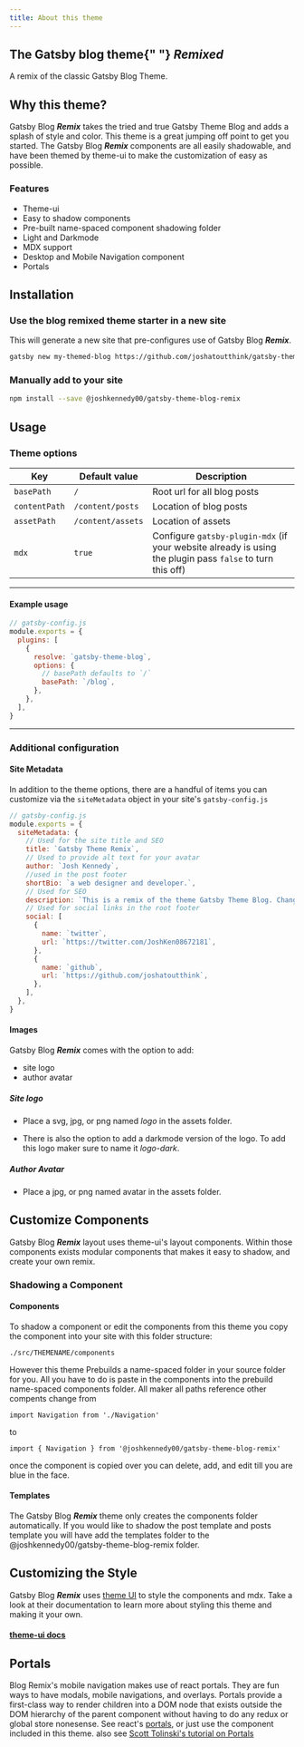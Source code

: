 ```yaml
---
title: About this theme
---
```



<h2 align="left">
  The Gatsby blog theme{" "}
  <strong>
    <i>Remixed</i>
  </strong>
</h2>

<ScreenShot />

A remix of the classic Gatsby Blog Theme.

## Why this theme?

Gatsby Blog **_Remix_** takes the tried and true Gatsby Theme Blog and adds a splash of style and color. This theme is a great jumping off point to get you started. The Gatsby Blog **_Remix_** components are all easily shadowable, and have been themed by theme-ui to make the customization of easy as possible.

### Features

- Theme-ui
- Easy to shadow components
- Pre-built name-spaced component shadowing folder
- Light and Darkmode
- MDX support
- Desktop and Mobile Navigation component
- Portals

## Installation

### Use the blog remixed theme starter in a new site

This will generate a new site that pre-configures use of Gatsby Blog **_Remix_**.

```sh
gatsby new my-themed-blog https://github.com/joshatoutthink/gatsby-theme-blog-remix-demo
```

### Manually add to your site

```sh
npm install --save @joshkennedy00/gatsby-theme-blog-remix
```

## Usage

### Theme options

| Key           | Default value     | Description                                                                                               |
| ------------- | ----------------- | --------------------------------------------------------------------------------------------------------- |
| `basePath`    | `/`               | Root url for all blog posts                                                                               |
| `contentPath` | `/content/posts`  | Location of blog posts                                                                                    |
| `assetPath`   | `/content/assets` | Location of assets                                                                                        |
| `mdx`         | `true`            | Configure `gatsby-plugin-mdx` (if your website already is using the plugin pass `false` to turn this off) |

---

#### Example usage

```js
// gatsby-config.js
module.exports = {
  plugins: [
    {
      resolve: `gatsby-theme-blog`,
      options: {
        // basePath defaults to `/`
        basePath: `/blog`,
      },
    },
  ],
}
```

---

### Additional configuration

#### Site Metadata

In addition to the theme options, there are a handful of items you can customize via the `siteMetadata` object in your site's `gatsby-config.js`

```js
// gatsby-config.js
module.exports = {
  siteMetadata: {
    // Used for the site title and SEO
    title: `Gatsby Theme Remix`,
    // Used to provide alt text for your avatar
    author: `Josh Kennedy`,
    //used in the post footer
    shortBio: `a web designer and developer.`,
    // Used for SEO
    description: `This is a remix of the theme Gatsby Theme Blog. Changed some styling, added some components, also made extra comments to make extending this theme easier`,
    // Used for social links in the root footer
    social: [
      {
        name: `twitter`,
        url: `https://twitter.com/JoshKen08672181`,
      },
      {
        name: `github`,
        url: `https://github.com/joshatoutthink`,
      },
    ],
  },
}
```

#### Images

Gatsby Blog **_Remix_** comes with the option to add:

- site logo
- author avatar

##### Site logo

- Place a svg, jpg, or png named _logo_ in the assets folder.

- There is also the option to add a darkmode version of the logo. To add this logo maker sure to name it _logo-dark_.

##### Author Avatar

- Place a jpg, or png named avatar in the assets folder.

## Customize Components

Gatsby Blog **_Remix_** layout uses theme-ui's layout components. Within those components exists modular components that makes it easy to shadow, and create your own remix.

### Shadowing a Component

#### Components

To shadow a component or edit the components from this theme you copy the component into your site with this folder structure:

```
./src/THEMENAME/components
```

However this theme Prebuilds a name-spaced folder in your source folder for you. All you have to do is paste in the components into the prebuild name-spaced components folder. All maker all paths reference other compents change from

```JS
import Navigation from './Navigation'
```

to

```JS
import { Navigation } from '@joshkennedy00/gatsby-theme-blog-remix'
```

once the component is copied over you can delete, add, and edit till you are blue in the face.

#### Templates

The Gatsby Blog **_Remix_** theme only creates the components folder automatically. If you would like to shadow the post template and posts template you will have add the templates folder to the @joshkennedy00/gatsby-theme-blog-remix folder.

## Customizing the Style

Gatsby Blog **_Remix_** uses [theme UI](https://theme-ui.com/) to style the components and mdx. Take a look at their documentation to learn more about styling this theme and making it your own.

#### [theme-ui docs](https://theme-ui.com/getting-started)

## Portals

Blog Remix's mobile navigation makes use of react portals. They are fun ways to have modals, mobile navigations, and overlays. Portals provide a first-class way to render children into a DOM node that exists outside the DOM hierarchy of the parent component without having to do any redux or global store nonesense. See react's [portals](https://reactjs.org/docs/portals.html), or just use the component included in this theme.
also see [Scott Tolinski's tutorial on Portals](https://www.leveluptutorials.com/tutorials/level-2-react/creating-a-reuseable-portal)
